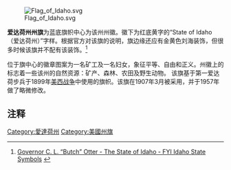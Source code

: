 [[File:Flag_of_Idaho.svg|thumb]]

'''爱达荷州州旗'''为蓝底旗帜中心为该州州徽。徽下为红底黄字的“State of Idaho（爱达荷州）”字样。根据官方对该旗的说明，旗边缘还应有金黄色刘海装饰，但很多时候该旗并不配有该装饰。<ref>[http://gov.idaho.gov/fyi/symbols/symbols_index.html Governor C. L. “Butch” Otter - The State of Idaho - FYI Idaho State Symbols<!-- Bot generated title -->] {{webarchive|url=https://web.archive.org/web/20100630201842/http://gov.idaho.gov/fyi/symbols/symbols_index.html |date=2010-06-30 }}</ref>

位于旗中心的徽章图案为一名矿工及一名妇女，象征平等、自由和正义。州徽上的标志着一些该州的自然资源：矿产、森林、农田及野生动物。
该旗基于第一爱达荷步兵于1899年[[美西战争|美西战争]]中使用的旗帜。该旗在1907年3月被采用，并于1957年做了略微修改。

==注释==
{{reflist}}

{{U.S. flags}}
{{Idaho}}

[[Category:愛達荷州|Category:愛達荷州]]
[[Category:美國州旗|Category:美國州旗]]